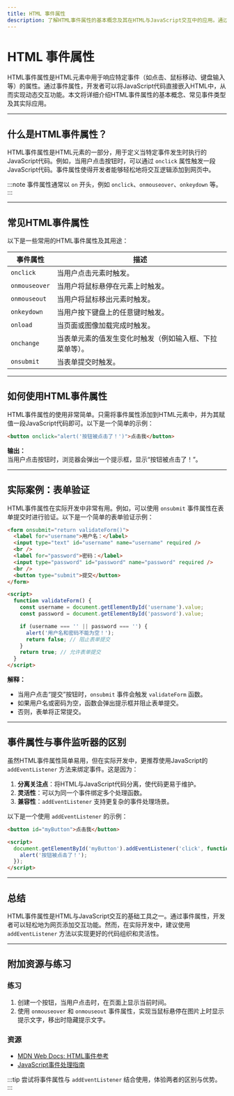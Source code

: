 ```yaml
---
title: HTML 事件属性
description: 了解HTML事件属性的基本概念及其在HTML与JavaScript交互中的应用。通过代码示例和实际案例，掌握如何使用事件属性增强网页的交互性。
---
```


# HTML 事件属性

HTML事件属性是HTML元素中用于响应特定事件（如点击、鼠标移动、键盘输入等）的属性。通过事件属性，开发者可以将JavaScript代码直接嵌入HTML中，从而实现动态交互功能。本文将详细介绍HTML事件属性的基本概念、常见事件类型及其实际应用。

---

## 什么是HTML事件属性？

HTML事件属性是HTML元素的一部分，用于定义当特定事件发生时执行的JavaScript代码。例如，当用户点击按钮时，可以通过 `onclick` 属性触发一段JavaScript代码。事件属性使得开发者能够轻松地将交互逻辑添加到网页中。

:::note
事件属性通常以 `on` 开头，例如 `onclick`、`onmouseover`、`onkeydown` 等。
:::

---

## 常见HTML事件属性

以下是一些常用的HTML事件属性及其用途：

| 事件属性       | 描述                                                                 |
|----------------|----------------------------------------------------------------------|
| `onclick`      | 当用户点击元素时触发。                                               |
| `onmouseover`  | 当用户将鼠标悬停在元素上时触发。                                     |
| `onmouseout`   | 当用户将鼠标移出元素时触发。                                         |
| `onkeydown`    | 当用户按下键盘上的任意键时触发。                                     |
| `onload`       | 当页面或图像加载完成时触发。                                         |
| `onchange`     | 当表单元素的值发生变化时触发（例如输入框、下拉菜单等）。             |
| `onsubmit`     | 当表单提交时触发。                                                   |

---

## 如何使用HTML事件属性

HTML事件属性的使用非常简单。只需将事件属性添加到HTML元素中，并为其赋值一段JavaScript代码即可。以下是一个简单的示例：

```html
<button onclick="alert('按钮被点击了！')">点击我</button>
```

**输出：**  
当用户点击按钮时，浏览器会弹出一个提示框，显示“按钮被点击了！”。

---

## 实际案例：表单验证

HTML事件属性在实际开发中非常有用。例如，可以使用 `onsubmit` 事件属性在表单提交时进行验证。以下是一个简单的表单验证示例：

```html
<form onsubmit="return validateForm()">
  <label for="username">用户名：</label>
  <input type="text" id="username" name="username" required />
  <br />
  <label for="password">密码：</label>
  <input type="password" id="password" name="password" required />
  <br />
  <button type="submit">提交</button>
</form>

<script>
  function validateForm() {
    const username = document.getElementById('username').value;
    const password = document.getElementById('password').value;

    if (username === '' || password === '') {
      alert('用户名和密码不能为空！');
      return false; // 阻止表单提交
    }
    return true; // 允许表单提交
  }
</script>
```

**解释：**  
- 当用户点击“提交”按钮时，`onsubmit` 事件会触发 `validateForm` 函数。
- 如果用户名或密码为空，函数会弹出提示框并阻止表单提交。
- 否则，表单将正常提交。

---

## 事件属性与事件监听器的区别

虽然HTML事件属性简单易用，但在实际开发中，更推荐使用JavaScript的 `addEventListener` 方法来绑定事件。这是因为：

1. **分离关注点**：将HTML与JavaScript代码分离，使代码更易于维护。
2. **灵活性**：可以为同一个事件绑定多个处理函数。
3. **兼容性**：`addEventListener` 支持更复杂的事件处理场景。

以下是一个使用 `addEventListener` 的示例：

```html
<button id="myButton">点击我</button>

<script>
  document.getElementById('myButton').addEventListener('click', function () {
    alert('按钮被点击了！');
  });
</script>
```

---

## 总结

HTML事件属性是HTML与JavaScript交互的基础工具之一。通过事件属性，开发者可以轻松地为网页添加交互功能。然而，在实际开发中，建议使用 `addEventListener` 方法以实现更好的代码组织和灵活性。

---

## 附加资源与练习

### 练习
1. 创建一个按钮，当用户点击时，在页面上显示当前时间。
2. 使用 `onmouseover` 和 `onmouseout` 事件属性，实现当鼠标悬停在图片上时显示提示文字，移出时隐藏提示文字。

### 资源
- [MDN Web Docs: HTML事件参考](https://developer.mozilla.org/zh-CN/docs/Web/Events)
- [JavaScript事件处理指南](https://developer.mozilla.org/zh-CN/docs/Learn/JavaScript/Building_blocks/Events)

:::tip
尝试将事件属性与 `addEventListener` 结合使用，体验两者的区别与优势。
:::